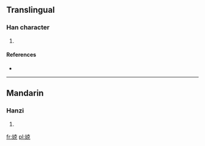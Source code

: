 ==Translingual==

===Han character===
{{Han char|rn=38|rad=女|as=07|sn=10|four=|canj=女十口山 (VJRU)}}

# {{defn|Han|sort=女07}}

====References====
* {{Han ref|kx=0262.100|dkj=06298|hdz=21049.140|uh=5A14|ud=23060}}

----

==Mandarin==

===Hanzi===
{{cmn-hanzi|pin=[[kè]] ([[ke4]])|wg=k'o<sup>4</sup>}}

# {{defn|lang=cmn|sort=女07}}

[[fr:娔]]
[[pl:娔]]